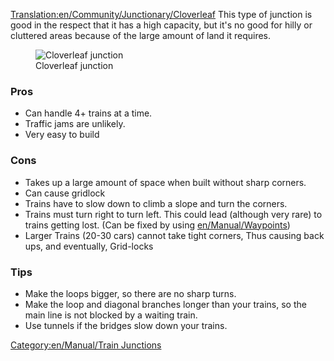 [[Translation:en/Community/Junctionary/Cloverleaf]]
{{en/Community/Junctionary/Navigation}}
This type of junction is good in the respect that it has a high capacity, but it's no good for hilly or cluttered areas because of the large amount of land it requires.

[[File:en/Community/Junctionary/Cloverleaf.png|none|frame|Cloverleaf junction]]

===Pros===
*Can handle 4+ trains at a time.
*Traffic jams are unlikely.
*Very easy to build
 
===Cons===
*Takes up a large amount of space when built without sharp corners.
*Can cause gridlock
*Trains have to slow down to climb a slope and turn the corners.
*Trains must turn right to turn left. This could lead (although very rare) to trains getting lost. (Can be fixed by using [[en/Manual/Waypoints]])
*Larger Trains (20-30 cars) cannot take tight corners, Thus causing back ups, and eventually, Grid-locks

===Tips===
*Make the loops bigger, so there are no sharp turns.
*Make the loop and diagonal branches longer than your trains, so the main line is not blocked by a waiting train.
*Use tunnels if the bridges slow down your trains.

[[Category:en/Manual/Train Junctions]]
